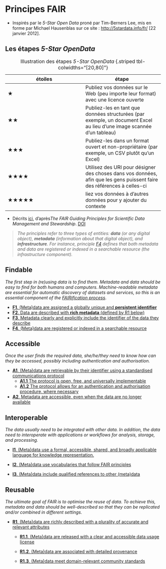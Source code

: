 # Principes FAIR {.unnumbered}

-   Inspirés par le *5-Star Open Data* proné par Tim-Berners Lee, mis en forme par Michael Hausenblas sur ce site : <http://5stardata.info/fr/> \[22 janvier 2012\].

::: {.callout-important collapse="true"}
## Les étapes *5-Star OpenData*

| étoiles | étape                                                                                                                   |
|------------------------------------|------------------------------------|
| ★       | Publiez vos données sur le Web (peu importe leur format) avec une licence ouverte                                       |
| ★★      | Publiez-les en tant que données structurées (par exemple, un document Excel au lieu d’une image scannée d’un tableau)   |
| ★★★     | Publiez-les dans un format ouvert et non-propriétaire (par exemple, un CSV plutôt qu’un Excel)                          |
| ★★★★    | Utilisez des URI pour désigner des choses dans vos données, afin que les gens puissent faire des références à celles-ci |
| ★★★★★   | liez vos données à d’autres données pour y ajouter du contexte                                                          |

: Illustration des étapes *5-Star OpenData* {.striped tbl-colwidths="\[20,80\]"}
:::

-   Décrits [ici](https://www.go-fair.org/fair-principles/), d'après*The FAIR Guiding Principles for Scientific Data Management and Stewardship*. [DOI](https://doi.org/10.1038/sdata.2016.18)

> *The principles refer to three types of entities: **data** (or any digital object), **metadata** (information about that digital object), and **infrastructure**. For instance, principle [F4](https://www.go-fair.org/fair-principles/f4-metadata-registered-indexed-searchable-resource/) defines that both metadata and data are registered or indexed in a searchable resource (the infrastructure component).*

::: panel-tabset
## Findable

*The first step in (re)using data is to find them. Metadata and data should be easy to find for both humans and computers. Machine-readable metadata are essential for automatic discovery of datasets and services, so this is an essential component of the [FAIRification process](https://www.go-fair.org/fair-principles/fairification-process/)*.

-   [**F1**. (Meta)data are assigned a globally unique and **persistent identifier**](https://www.go-fair.org/fair-principles/fair-data-principles-explained/f1-meta-data-assigned-globally-unique-persistent-identifiers/)
-   [**F2**. Data are described with **rich metadata** (defined by R1 below)](https://www.go-fair.org/fair-principles/fair-data-principles-explained/f2-data-described-rich-metadata/)
-   [**F3**. Metadata clearly and explicitly include the identifier of the data they describe](https://www.go-fair.org/fair-principles/f3-metadata-clearly-explicitly-include-identifier-data-describe/)
-   [**F4**. (Meta)data are registered or indexed in a searchable resource](https://www.go-fair.org/fair-principles/f4-metadata-registered-indexed-searchable-resource/)

## Accessible

*Once the user finds the required data, she/he/they need to know how can they be accessed, possibly including authentication and authorisation.*

-   [**A1**. (Meta)data are retrievable by their identifier using a standardised communications protocol](https://www.go-fair.org/fair-principles/542-2/)
    -   [**A1.1** The protocol is open, free, and universally implementable](https://www.go-fair.org/fair-principles/a1-1-protocol-open-free-universally-implementable/)
    -   [**A1.2** The protocol allows for an authentication and authorisation procedure, where necessary](https://www.go-fair.org/fair-principles/a1-2-protocol-allows-authentication-authorisation-required/)
-   [**A2**. Metadata are accessible, even when the data are no longer available](https://www.go-fair.org/fair-principles/a2-metadata-accessible-even-data-no-longer-available/)

## Interoperable

*The data usually need to be integrated with other data. In addition, the data need to interoperate with applications or workflows for analysis, storage, and processing.*

-   [**I1**. (Meta)data use a formal, accessible, shared, and broadly applicable language for knowledge representation.](https://www.go-fair.org/fair-principles/i1-metadata-use-formal-accessible-shared-broadly-applicable-language-knowledge-representation/)

-   [**I2**. (Meta)data use vocabularies that follow FAIR principles](https://www.go-fair.org/fair-principles/i2-metadata-use-vocabularies-follow-fair-principles/)

-   [**I3**. (Meta)data include qualified references to other (meta)data](https://www.go-fair.org/fair-principles/i3-metadata-include-qualified-references-metadata/)

## Reusable

*The ultimate goal of FAIR is to optimise the reuse of data. To achieve this, metadata and data should be well-described so that they can be replicated and/or combined in different settings.*

-   [**R1**. (Meta)data are richly described with a plurality of accurate and relevant attributes](https://www.go-fair.org/fair-principles/r1-metadata-richly-described-plurality-accurate-relevant-attributes/)

    -   [**R1.1**. (Meta)data are released with a clear and accessible data usage license](https://www.go-fair.org/fair-principles/r1-1-metadata-released-clear-accessible-data-usage-license/)

    -   [**R1.2**. (Meta)data are associated with detailed provenance](https://www.go-fair.org/fair-principles/r1-2-metadata-associated-detailed-provenance/)

    -   [**R1.3**. (Meta)data meet domain-relevant community standards](https://www.go-fair.org/fair-principles/r1-3-metadata-meet-domain-relevant-community-standards/)
:::